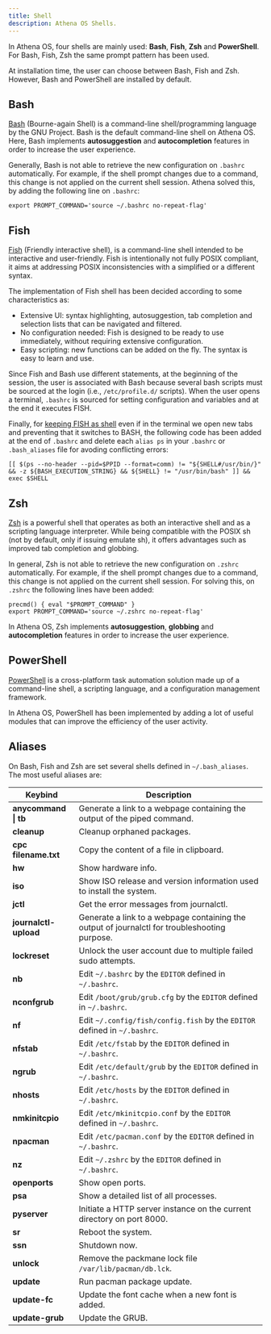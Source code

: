 ```yaml
---
title: Shell
description: Athena OS Shells.
---
```


In Athena OS, four shells are mainly used: **Bash**, **Fish**, **Zsh** and **PowerShell**. For Bash, Fish, Zsh the same prompt pattern has been used.

At installation time, the user can choose between Bash, Fish and Zsh. However, Bash and PowerShell are installed by default.

## Bash

[Bash](https://wiki.archlinux.org/title/bash) (Bourne-again Shell) is a command-line shell/programming language by the GNU Project. Bash is the default command-line shell on Athena OS. Here, Bash implements **autosuggestion** and **autocompletion** features in order to increase the user experience.

Generally, Bash is not able to retrieve the new configuration on `.bashrc` automatically. For example, if the shell prompt changes due to a command, this change is not applied on the current shell session. Athena solved this, by adding the following line on `.bashrc`:
```
export PROMPT_COMMAND='source ~/.bashrc no-repeat-flag'
```

## Fish

[Fish](https://wiki.archlinux.org/title/fish) (Friendly interactive shell), is a command-line shell intended to be interactive and user-friendly. Fish is intentionally not fully POSIX compliant, it aims at addressing POSIX inconsistencies with a simplified or a different syntax.

The implementation of Fish shell has been decided according to some characteristics as:
* Extensive UI: syntax highlighting, autosuggestion, tab completion and selection lists that can be navigated and filtered.
* No configuration needed: Fish is designed to be ready to use immediately, without requiring extensive configuration.
* Easy scripting: new functions can be added on the fly. The syntax is easy to learn and use.

Since Fish and Bash use different statements, at the beginning of the session, the user is associated with Bash because several bash scripts must be sourced at the login (i.e., `/etc/profile.d/` scripts). When the user opens a terminal, `.bashrc` is sourced for setting configuration and variables and at the end it executes FISH.

Finally, for [keeping FISH as shell](https://wiki.archlinux.org/title/fish#Modify_.bashrc_to_drop_into_fish) even if in the terminal we open new tabs and preventing that it switches to BASH, the following code has been added at the end of `.bashrc` and delete each `alias ps` in your `.bashrc` or `.bash_aliases` file for avoding conflicting errors:
```
[[ $(ps --no-header --pid=$PPID --format=comm) != "${SHELL#/usr/bin/}" && -z ${BASH_EXECUTION_STRING} && ${SHELL} != "/usr/bin/bash" ]] && exec $SHELL
```

## Zsh

[Zsh](https://wiki.archlinux.org/title/zsh) is a powerful shell that operates as both an interactive shell and as a scripting language interpreter. While being compatible with the POSIX sh (not by default, only if issuing emulate sh), it offers advantages such as improved tab completion and globbing.

In general, Zsh is not able to retrieve the new configuration on `.zshrc` automatically. For example, if the shell prompt changes due to a command, this change is not applied on the current shell session. For solving this, on `.zshrc` the following lines have been added:
```
precmd() { eval "$PROMPT_COMMAND" }
export PROMPT_COMMAND='source ~/.zshrc no-repeat-flag'
```

In Athena OS, Zsh implements **autosuggestion**, **globbing** and **autocompletion** features in order to increase the user experience.

## PowerShell
[PowerShell](https://learn.microsoft.com/en-us/powershell/scripting/overview) is a cross-platform task automation solution made up of a command-line shell, a scripting language, and a configuration management framework.

In Athena OS, PowerShell has been implemented by adding a lot of useful modules that can improve the efficiency of the user activity.

## Aliases

On Bash, Fish and Zsh are set several shells defined in `~/.bash_aliases`. The most useful aliases are:

| Keybind | Description |
| ------- | ----------- |
| **anycommand \| tb** | Generate a link to a webpage containing the output of the piped command. |
| **cleanup** | Cleanup orphaned packages. |
| **cpc filename.txt** | Copy the content of a file in clipboard. |
| **hw** | Show hardware info. |
| **iso** | Show ISO release and version information used to install the system. |
| **jctl** | Get the error messages from journalctl. |
| **journalctl-upload** | Generate a link to a webpage containing the output of journalctl for troubleshooting purpose. |
| **lockreset** | Unlock the user account due to multiple failed sudo attempts. |
| **nb** | Edit `~/.bashrc` by the `EDITOR` defined in `~/.bashrc`. |
| **nconfgrub** | Edit `/boot/grub/grub.cfg` by the `EDITOR` defined in `~/.bashrc`. |
| **nf** | Edit `~/.config/fish/config.fish` by the `EDITOR` defined in `~/.bashrc`. |
| **nfstab** | Edit `/etc/fstab` by the `EDITOR` defined in `~/.bashrc`. |
| **ngrub** | Edit `/etc/default/grub` by the `EDITOR` defined in `~/.bashrc`. |
| **nhosts** | Edit `/etc/hosts` by the `EDITOR` defined in `~/.bashrc`. |
| **nmkinitcpio** | Edit `/etc/mkinitcpio.conf` by the `EDITOR` defined in `~/.bashrc`. |
| **npacman** | Edit `/etc/pacman.conf` by the `EDITOR` defined in `~/.bashrc`. |
| **nz** | Edit `~/.zshrc` by the `EDITOR` defined in `~/.bashrc`. |
| **openports** | Show open ports. |
| **psa** | Show a detailed list of all processes. |
| **pyserver** | Initiate a HTTP server instance on the current directory on port 8000. |
| **sr** | Reboot the system. |
| **ssn** | Shutdown now. |
| **unlock** | Remove the packmane lock file `/var/lib/pacman/db.lck`. |
| **update** | Run pacman package update. |
| **update-fc** | Update the font cache when a new font is added. |
| **update-grub** | Update the GRUB. |